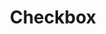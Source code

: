 ---
title: Checkbox
description: A checkbox is a user interface element that allows users to select one or more options from a set of options.
---
